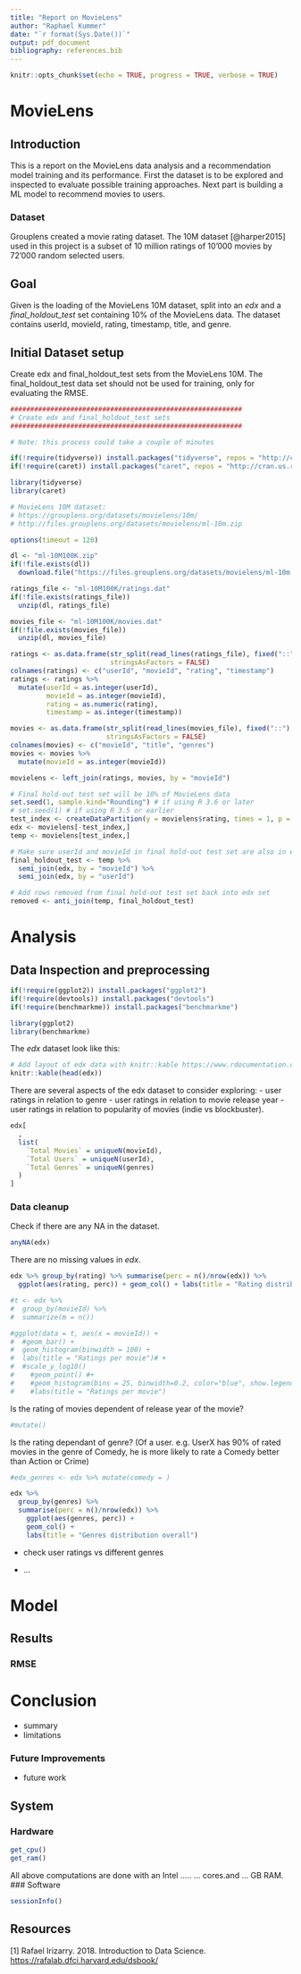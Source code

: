 ```yaml
---
title: "Report on MovieLens"
author: "Raphael Kummer"
date: "`r format(Sys.Date())`"
output: pdf_document
bibliography: references.bib
---
```


```r
knitr::opts_chunk$set(echo = TRUE, progress = TRUE, verbose = TRUE)
```

# MovieLens

## Introduction

This is a report on the MovieLens data analysis and a recommendation model training and its performance. First the dataset is to be explored and inspected to evaluate possible training approaches. Next part is building a ML model to recommend movies to users.

### Dataset

Grouplens created a movie rating dataset. The 10M dataset [@harper2015] used in this project is a subset of 10 million ratings of 10'000 movies by 72'000 random selected users.

## Goal

Given is the loading of the MovieLens 10M dataset, split into an *edx* and a *final_holdout_test* set containing 10% of the MovieLens data. The dataset contains userId, movieId, rating, timestamp, title, and genre.

## Initial Dataset setup

Create edx and final_holdout_test sets from the MovieLens 10M. The final_holdout_test data set should not be used for training, only for evaluating the RMSE.

```r
##########################################################
# Create edx and final_holdout_test sets 
##########################################################

# Note: this process could take a couple of minutes

if(!require(tidyverse)) install.packages("tidyverse", repos = "http://cran.us.r-project.org")
if(!require(caret)) install.packages("caret", repos = "http://cran.us.r-project.org")

library(tidyverse)
library(caret)

# MovieLens 10M dataset:
# https://grouplens.org/datasets/movielens/10m/
# http://files.grouplens.org/datasets/movielens/ml-10m.zip

options(timeout = 120)

dl <- "ml-10M100K.zip"
if(!file.exists(dl))
  download.file("https://files.grouplens.org/datasets/movielens/ml-10m.zip", dl)

ratings_file <- "ml-10M100K/ratings.dat"
if(!file.exists(ratings_file))
  unzip(dl, ratings_file)

movies_file <- "ml-10M100K/movies.dat"
if(!file.exists(movies_file))
  unzip(dl, movies_file)

ratings <- as.data.frame(str_split(read_lines(ratings_file), fixed("::"), simplify = TRUE),
                         stringsAsFactors = FALSE)
colnames(ratings) <- c("userId", "movieId", "rating", "timestamp")
ratings <- ratings %>%
  mutate(userId = as.integer(userId),
         movieId = as.integer(movieId),
         rating = as.numeric(rating),
         timestamp = as.integer(timestamp))

movies <- as.data.frame(str_split(read_lines(movies_file), fixed("::"), simplify = TRUE),
                        stringsAsFactors = FALSE)
colnames(movies) <- c("movieId", "title", "genres")
movies <- movies %>%
  mutate(movieId = as.integer(movieId))

movielens <- left_join(ratings, movies, by = "movieId")

# Final hold-out test set will be 10% of MovieLens data
set.seed(1, sample.kind="Rounding") # if using R 3.6 or later
# set.seed(1) # if using R 3.5 or earlier
test_index <- createDataPartition(y = movielens$rating, times = 1, p = 0.1, list = FALSE)
edx <- movielens[-test_index,]
temp <- movielens[test_index,]

# Make sure userId and movieId in final hold-out test set are also in edx set
final_holdout_test <- temp %>% 
  semi_join(edx, by = "movieId") %>%
  semi_join(edx, by = "userId")

# Add rows removed from final hold-out test set back into edx set
removed <- anti_join(temp, final_holdout_test)
```

# Analysis

## Data Inspection and preprocessing

```r
if(!require(ggplot2)) install.packages("ggplot2")
if(!require(devtools)) install.packages("devtools")
if(!require(benchmarkme)) install.packages("benchmarkme")

library(ggplot2)
library(benchmarkme)
```

The *edx* dataset look like this:

```r
# Add layout of edx data with knitr::kable https://www.rdocumentation.org/packages/knitr/versions/1.41/topics/kable
knitr::kable(head(edx))
```

There are several aspects of the edx dataset to consider exploring: - user ratings in relation to genre - user ratings in relation to movie release year - user ratings in relation to popularity of movies (indie vs blockbuster).

```r
edx[
  ,
  list(
    `Total Movies` = uniqueN(movieId),
    `Total Users` = uniqueN(userId),
    `Total Genres` = uniqueN(genres)
  )
]
```






### Data cleanup

Check if there are any NA in the dataset.

```r
anyNA(edx)
```

There are no missing values in *edx*.

```r
edx %>% group_by(rating) %>% summarise(perc = n()/nrow(edx)) %>% 
  ggplot(aes(rating, perc)) + geom_col() + labs(title = "Rating distribution overall")

#t <- edx %>%
#  group_by(movieId) %>%
#  summarize(m = n()) 

#ggplot(data = t, aes(x = movieId)) + 
#  #geom_bar() +
#  geom_histogram(binwidth = 100) +
#  labs(title = "Ratings per movie")# +
#  #scale_y_log10()
#    #geom_point() #+
#    #geom_histogram(bins = 25, binwidth=0.2, color="blue", show.legend = FALSE, aes(fill = cut(n, 100))) + 
#    #labs(title = "Ratings per movie")
```

Is the rating of movies dependent of release year of the movie?

```r
#mutate()
```

Is the rating dependant of genre? (Of a user. e.g. UserX has 90% of rated movies in the genre of Comedy, he is more likely to rate a Comedy better than Action or Crime)

```r
#edx_genres <- edx %>% mutate(comedy = )

edx %>% 
  group_by(genres) %>% 
  summarise(perc = n()/nrow(edx)) %>% 
    ggplot(aes(genres, perc)) + 
    geom_col() + 
    labs(title = "Genres distribution overall")
```

-   check user ratings vs different genres

-   ...

# Model

## Results

### RMSE

# Conclusion

-   summary
-   limitations

### Future Improvements

-   future work

## System

### Hardware

```r
get_cpu()
get_ram()
```

All above computations are done with an Intel ..... ... cores.and ... GB RAM. \### Software

```r
sessionInfo()
```

## Resources

[1] Rafael Irizarry. 2018. Introduction to Data Science. <https://rafalab.dfci.harvard.edu/dsbook/>
